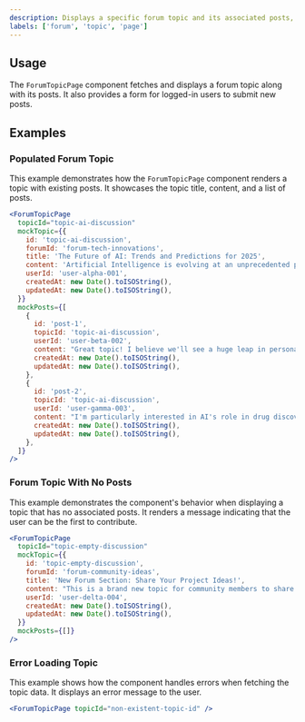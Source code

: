 ```yaml
---
description: Displays a specific forum topic and its associated posts, with an option for users to add new posts.
labels: ['forum', 'topic', 'page']
---
```


## Usage

The `ForumTopicPage` component fetches and displays a forum topic along with its posts. It also provides a form for logged-in users to submit new posts.

## Examples

### Populated Forum Topic

This example demonstrates how the `ForumTopicPage` component renders a topic with existing posts. It showcases the topic title, content, and a list of posts.

```jsx
<ForumTopicPage
  topicId="topic-ai-discussion"
  mockTopic={{
    id: 'topic-ai-discussion',
    forumId: 'forum-tech-innovations',
    title: 'The Future of AI: Trends and Predictions for 2025',
    content: 'Artificial Intelligence is evolving at an unprecedented pace. What are the key trends you foresee dominating by 2025?',
    userId: 'user-alpha-001',
    createdAt: new Date().toISOString(),
    updatedAt: new Date().toISOString(),
  }}
  mockPosts={[
    {
      id: 'post-1',
      topicId: 'topic-ai-discussion',
      userId: 'user-beta-002',
      content: "Great topic! I believe we'll see a huge leap in personalized education driven by AI tutors.",
      createdAt: new Date().toISOString(),
      updatedAt: new Date().toISOString(),
    },
    {
      id: 'post-2',
      topicId: 'topic-ai-discussion',
      userId: 'user-gamma-003',
      content: "I'm particularly interested in AI's role in drug discovery and development.",
      createdAt: new Date().toISOString(),
      updatedAt: new Date().toISOString(),
    },
  ]}
/>
```

### Forum Topic With No Posts

This example demonstrates the component's behavior when displaying a topic that has no associated posts. It renders a message indicating that the user can be the first to contribute.

```jsx
<ForumTopicPage
  topicId="topic-empty-discussion"
  mockTopic={{
    id: 'topic-empty-discussion',
    forumId: 'forum-community-ideas',
    title: 'New Forum Section: Share Your Project Ideas!',
    content: "This is a brand new topic for community members to share and discuss their exciting project ideas.",
    userId: 'user-delta-004',
    createdAt: new Date().toISOString(),
    updatedAt: new Date().toISOString(),
  }}
  mockPosts={[]}
/>
```

### Error Loading Topic

This example shows how the component handles errors when fetching the topic data. It displays an error message to the user.

```jsx
<ForumTopicPage topicId="non-existent-topic-id" />